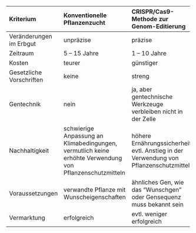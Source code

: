 +--------------------------------+--------------------------------+--------------------------------+
| Kriterium                      | Konventionelle Pflanzenzucht   | CRISPR/Cas9-Methode zur        |
|                                |                                | Genom-Editierung               |
+:===============================+:===============================+:===============================+
| Veränderungen im Erbgut        | unpräzise                      | präzise                        |
+--------------------------------+--------------------------------+--------------------------------+
| Zeitraum                       | 5 -- 15 Jahre                  | 1 -- 10 Jahre                  |
+--------------------------------+--------------------------------+--------------------------------+
| Kosten                         | teurer                         | günstiger                      |
+--------------------------------+--------------------------------+--------------------------------+
| Gesetzliche Vorschriften       | keine                          | streng                         |
+--------------------------------+--------------------------------+--------------------------------+
| Gentechnik                     | nein                           | ja, aber gentechnische         |
|                                |                                | Werkzeuge verbleiben nicht in  |
|                                |                                | der Zelle                      |
+--------------------------------+--------------------------------+--------------------------------+
| Nachhaltigkeit                 | schwierige Anpassung an        | höhere Ernährungssicherheit,\  |
|                                | Klimabedingungen,\             | evtl. Anstieg in der           |
|                                | vermutlich keine erhöhte       | Verwendung von                 |
|                                | Verwendung von                 | Pflanzenschutzmitteln          |
|                                | Pflanzenschutzmitteln          |                                |
+--------------------------------+--------------------------------+--------------------------------+
| Voraussetzungen                | verwandte Pflanze mit          | ähnliches Gen, wie das         |
|                                | Wunscheigenschaften            | "Wunschgen" oder Gensequenz    |
|                                |                                | muss bekannt sein              |
+--------------------------------+--------------------------------+--------------------------------+
| Vermarktung                    | erfolgreich                    | evtl. weniger erfolgreich      |
+--------------------------------+--------------------------------+--------------------------------+